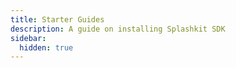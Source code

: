 ```yaml
---
title: Starter Guides
description: A guide on installing Splashkit SDK
sidebar:
  hidden: true
---
```





<CardGrid stagger>

<LinkCard
    title="Animations 📽️"
    description="Examples & Guides"
    href="/installation/windows/mingw/"
/>
<LinkCard
title="Audio 🔉"
description="Examples & Guides"
href="/installation/windows/mingw/"
/>
<LinkCard
title="Camera 📷"
description="Examples & Guides"
href="/installation/windows/mingw/"
/>
<LinkCard
title="Database 📁"
description="Examples & Guides"
href="/installation/windows/mingw/"
/>

<LinkCard
title="Inputs 🖱️"
description="Examples & Guides"
href="/installation/macos/"
/>
<LinkCard
title="JSON 🗄️"
description="Examples & Guides"
href="/installation/macos/"
/>
<LinkCard
title="Networking 🌐"
description="Examples & Guides"
href="/installation/macos/"
/>
<LinkCard
title="Others 👾"
description="Examples & Guides"
href="/installation/macos/"
/>
<LinkCard
title="Starter 🗽"
description="Examples & Guides"
href="/installation/macos/"
/>
<LinkCard
title="Utilites ⚒️"
description="Examples & Guides"
href="/installation/macos/"
/>
</CardGrid>

<ScriptComp client:only />
